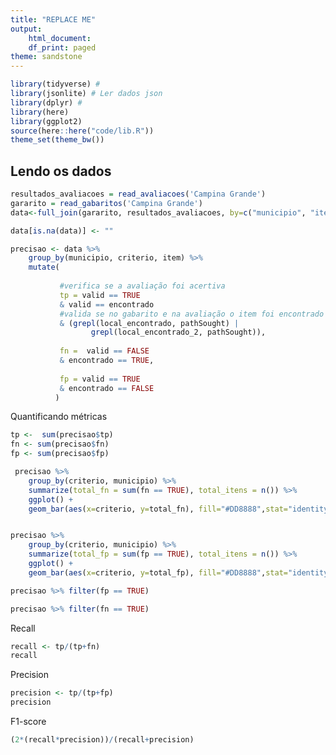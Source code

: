 ```yaml
---
title: "REPLACE ME"
output:
    html_document:
    df_print: paged
theme: sandstone
---
```


```r
library(tidyverse) # 
library(jsonlite) # Ler dados json
library(dplyr) # 
library(here)
library(ggplot2)
source(here::here("code/lib.R"))
theme_set(theme_bw())
```

## Lendo os dados

```r
resultados_avaliacoes = read_avaliacoes('Campina Grande')
gararito = read_gabaritos('Campina Grande') 
data<-full_join(gararito, resultados_avaliacoes, by=c("municipio", "item", "criterio"))

```


```r
data[is.na(data)] <- ""

precisao <- data %>% 
    group_by(municipio, criterio, item) %>% 
    mutate(
           
           #verifica se a avaliação foi acertiva
           tp = valid == TRUE 
           & valid == encontrado 
           #valida se no gabarito e na avaliação o item foi encontrado na mesma url 
           & (grepl(local_encontrado, pathSought) |
                  grepl(local_encontrado_2, pathSought)),
           
           fn =  valid == FALSE 
           & encontrado == TRUE,
           
           fp = valid == TRUE 
           & encontrado == FALSE
          )
```

Quantificando métricas
```r
tp <-  sum(precisao$tp)
fn <- sum(precisao$fn)
fp <- sum(precisao$fp)
```

```r
 precisao %>% 
    group_by(criterio, municipio) %>%
    summarize(total_fn = sum(fn == TRUE), total_itens = n()) %>%
    ggplot() + 
    geom_bar(aes(x=criterio, y=total_fn), fill="#DD8888",stat="identity")


precisao %>% 
    group_by(criterio, municipio) %>%
    summarize(total_fp = sum(fp == TRUE), total_itens = n()) %>%
    ggplot() + 
    geom_bar(aes(x=criterio, y=total_fp), fill="#DD8888",stat="identity") 
```

```r
precisao %>% filter(fp == TRUE)
```

```r
precisao %>% filter(fn == TRUE)

```


Recall

```r
recall <- tp/(tp+fn)
recall
```

Precision

```r
precision <- tp/(tp+fp)
precision
```
F1-score
```r
(2*(recall*precision))/(recall+precision)
```



